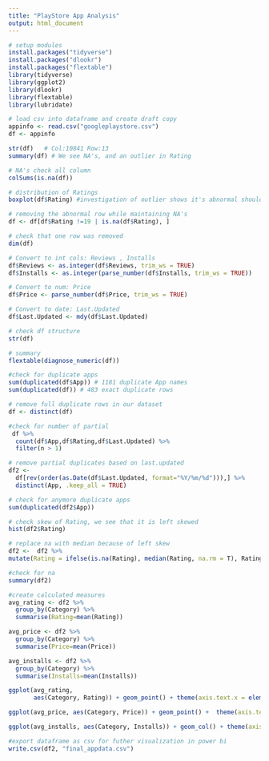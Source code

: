 ---
title: "PlayStore App Analysis"
output: html_document
---

```{r}
# setup modules
install.packages("tidyverse")
install.packages("dlookr")
install.packages("flextable")
library(tidyverse)
library(ggplot2)
library(dlookr)
library(flextable)
library(lubridate)
```

```{r}
# load csv into dataframe and create draft copy
appinfo <- read.csv("googleplaystore.csv")
df <- appinfo
```

```{r}
str(df)   # Col:10841 Row:13
summary(df) # We see NA's, and an outlier in Rating
```

```{r}
# NA's check all column
colSums(is.na(df))
```

```{r}
# distribution of Ratings
boxplot(df$Rating) #investigation of outlier shows it's abnormal should be removed
```

```{r}
# removing the abnormal row while maintaining NA's
df <- df[df$Rating !=19 | is.na(df$Rating), ]
```

```{r}
# check that one row was removed
dim(df)
```

```{r}
# Convert to int cols: Reviews , Installs
df$Reviews <- as.integer(df$Reviews, trim_ws = TRUE)
df$Installs <- as.integer(parse_number(df$Installs, trim_ws = TRUE))

# Convert to num: Price
df$Price <- parse_number(df$Price, trim_ws = TRUE)

# Convert to date: Last.Updated
df$Last.Updated <- mdy(df$Last.Updated)
```

```{r}
# check df structure
str(df)
```

```{r}
# summary
flextable(diagnose_numeric(df))
```

```{r}
#check for duplicate apps
sum(duplicated(df$App)) # 1181 duplicate App names
sum(duplicated(df)) # 483 exact duplicate rows
```

```{r}
# remove full duplicate rows in our dataset
df <- distinct(df)
```

```{r}
#check for number of partial  
 df %>% 
  count(df$App,df$Rating,df$Last.Updated) %>% 
  filter(n > 1) 

# remove partial duplicates based on last.updated
df2 <-
  df[rev(order(as.Date(df$Last.Updated, format="%Y/%m/%d"))),] %>%
  distinct(App, .keep_all = TRUE)

# check for anymore duplicate apps
sum(duplicated(df2$App))
```

```{r}
# check skew of Rating, we see that it is left skewed
hist(df2$Rating)
```
```{r}
# replace na with median because of left skew
df2 <-  df2 %>% 
mutate(Rating = ifelse(is.na(Rating), median(Rating, na.rm = T), Rating))

#check for na
summary(df2)
```

```{r}
#create calculated measures
avg_rating <- df2 %>% 
  group_by(Category) %>%
  summarise(Rating=mean(Rating))

avg_price <- df2 %>% 
  group_by(Category) %>%
  summarise(Price=mean(Price))

avg_installs <- df2 %>%
  group_by(Category) %>%
  summarise(Installs=mean(Installs))
```


```{r}
ggplot(avg_rating, 
       aes(Category, Rating)) + geom_point() + theme(axis.text.x = element_text(angle = 90)) + ggtitle("Category vs Rating")
```

```{r}
ggplot(avg_price, aes(Category, Price)) + geom_point() +  theme(axis.text.x = element_text(angle = 90)) + ggtitle("Category vs Price")
```
```{r}
ggplot(avg_installs, aes(Category, Installs)) + geom_col() + theme(axis.text.x = element_text(angle = 90)) + ggtitle("Category vs Installs")
```



```{r}
#export dataframe as csv for futher visualization in power bi
write.csv(df2, "final_appdata.csv")
```


